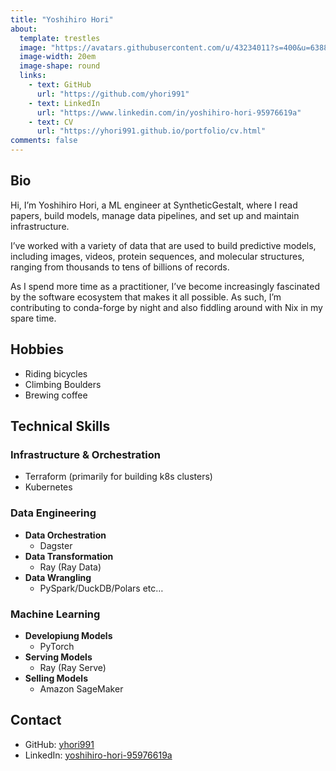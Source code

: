 ```yaml
---
title: "Yoshihiro Hori"
about:
  template: trestles
  image: "https://avatars.githubusercontent.com/u/43234011?s=400&u=6388916b1366fccf501651a2862ad75d3dcb0c47&v=4"
  image-width: 20em
  image-shape: round
  links:
    - text: GitHub
      url: "https://github.com/yhori991"
    - text: LinkedIn
      url: "https://www.linkedin.com/in/yoshihiro-hori-95976619a"
    - text: CV
      url: "https://yhori991.github.io/portfolio/cv.html"
comments: false
---
```


## Bio

Hi, I'm Yoshihiro Hori, a ML engineer at SyntheticGestalt, where I read papers, build models, manage data pipelines, and set up and maintain infrastructure.

I've worked with a variety of data that are used to build predictive models, including images, videos, protein sequences, and molecular structures, ranging from thousands to tens of billions of records.

As I spend more time as a practitioner, I've become increasingly fascinated by the software ecosystem that makes it all possible. As such, I'm contributing to conda-forge by night and also fiddling around with Nix in my spare time.

## Hobbies

- Riding bicycles
- Climbing Boulders
- Brewing coffee

## Technical Skills

### Infrastructure & Orchestration

- Terraform (primarily for building k8s clusters)
- Kubernetes

### Data Engineering

- **Data Orchestration**
  - Dagster
- **Data Transformation**
  - Ray (Ray Data)
- **Data Wrangling**
  - PySpark/DuckDB/Polars etc...

### Machine Learning

- **Developiung Models **
  - PyTorch
- **Serving Models**
  - Ray (Ray Serve)
- **Selling Models**
  - Amazon SageMaker

## Contact

- GitHub: [yhori991](https://github.com/yhori991)
- LinkedIn: [yoshihiro-hori-95976619a](https://www.linkedin.com/in/yoshihiro-hori-95976619a)
